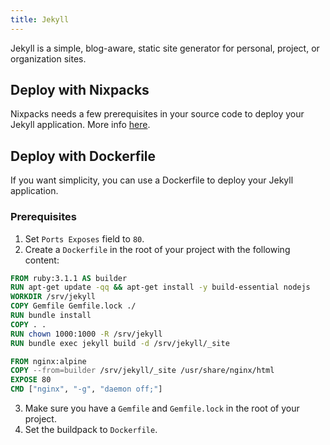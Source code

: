 ```yaml
---
title: Jekyll
---
```


Jekyll is a simple, blog-aware, static site generator for personal, project, or organization sites. 

## Deploy with Nixpacks
Nixpacks needs a few prerequisites in your source code to deploy your Jekyll application. More info [here](https://nixpacks.com/docs/providers/ruby).

## Deploy with Dockerfile

If you want simplicity, you can use a Dockerfile to deploy your Jekyll application.

### Prerequisites
1. Set `Ports Exposes` field to `80`.
2. Create a `Dockerfile` in the root of your project with the following content:

```Dockerfile
FROM ruby:3.1.1 AS builder
RUN apt-get update -qq && apt-get install -y build-essential nodejs
WORKDIR /srv/jekyll
COPY Gemfile Gemfile.lock ./
RUN bundle install
COPY . .
RUN chown 1000:1000 -R /srv/jekyll
RUN bundle exec jekyll build -d /srv/jekyll/_site

FROM nginx:alpine
COPY --from=builder /srv/jekyll/_site /usr/share/nginx/html
EXPOSE 80
CMD ["nginx", "-g", "daemon off;"]
```
3. Make sure you have a `Gemfile` and `Gemfile.lock` in the root of your project.
4. Set the buildpack to `Dockerfile`.